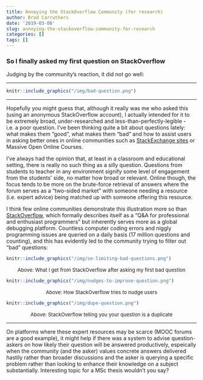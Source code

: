 ```yaml
---
title: Annoying the StackOverflow Community (for research)
author: Brad Carruthers
date: '2019-03-08'
slug: annoying-the-stackoverflow-community-for-research
categories: []
tags: []
---
```


### So I finally asked my first question on StackOverflow

Judging by the community's reaction, it did not go well:

---

```r
knitr::include_graphics("/img/bad-question.png")
```

---

Hopefully you might guess that, although it really was me who asked this (using an anonymous StackOverflow account), I actually intended for it to be extremely broad, under-researched and less-than-perfectly-legible - i.e. a poor question. I've been thinking quite a bit about questions lately: what makes them "good", what makes them "bad" and how to assist users in asking better ones in online communities such as [StackExchange sites](https://stackexchange.com) or Massive Open Online Courses.

I've always had the opinion that, at least in a classroom and educational setting, there is really no such thing as a silly question. Questions from students to teacher in any environment signify some level of engagement from the students' side, no matter how broad or relevant. Online though, the focus tends to be more on the brute-force retrieval of answers where the forum serves as a "two-sided market" with someone needing a resource (i.e. expert advice) being matched up with someone offering this resource.

I think few online communities demonstrate this illustration more so than [StackOverflow](https://stackoverflow.com), which formally describes itself as a "Q&A for professional and enthusiast programmers" but inherently serves more as a global debugging platform. Countless computer coding errors and niggly programming issues are queried on a daily basis (17 million questions and counting), and this has evidently led to the community trying to filter out "bad" questions:


```r
knitr::include_graphics("/img/se-limiting-bad-questions.png")
```

<font size="-1"><center>Above: What I get from StackOverflow after asking my first bad question</center></font>
\n

```r
knitr::include_graphics("/img/nudges-to-improve-question.png")
```

<font size="-1"><center>Above: How StackOverflow tries to nudge users</center></font>
\n

```r
knitr::include_graphics("/img/dupe-question.png")
```

<font size="-1"><center>Above: StackOverflow telling you your question is a duplicate</center></font>
\n

---

On platforms where these expert resources may be scarce (MOOC forums are a good example), it might help if there was a system to advise question-askers on how likely their question will be answered productively, espeically when the community (and the asker) values concrete answers delivered hastily rather than broader discussions and the asker is querying a specific problem rather than looking to enhance their knowledge on a subject substantially. Interesting topic for a MSc thesis wouldn't you say?

<!--I think we could all brainstorm the attributes of a "good" question - relevance, narrow enough-->

